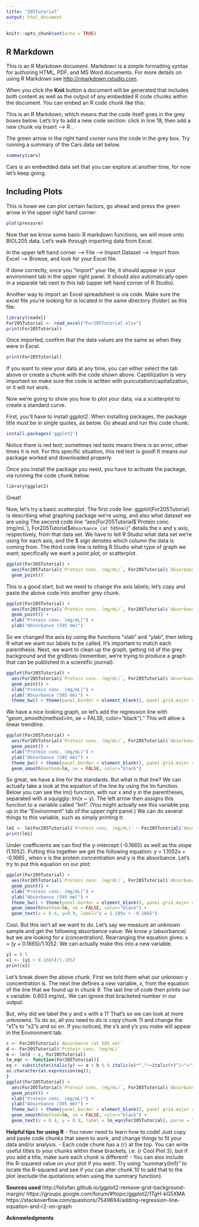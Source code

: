 ```yaml
---
title: "205Tutorial"
output: html_document
---
```


```r
knitr::opts_chunk$set(echo = TRUE)
```

## R Markdown

This is an R Markdown document. Markdown is a simple formatting syntax for authoring HTML, PDF, and MS Word documents. For more details on using R Markdown see <http://rmarkdown.rstudio.com>.

When you click the **Knit** button a document will be generated that includes both content as well as the output of any embedded R code chunks within the document. You can embed an R code chunk like this:

This is an R Markdown, which means that the code itself goes in the grey boxes below. Let's try to add a new code section: click in line 18, then add a new chunk via Insert --> R . 



The green arrow in the right hand corner runs the code in the grey box. Try running a summary of the Cars data set below.

```r
summary(cars)
```

Cars is an embedded data set that you can explore at another time, for now let's keep going.

## Including Plots

This is howe we can plot certain factors, go ahead and press the green arrow in the upper right hand corner:

```r
plot(pressure)
```

Now that we know some basic R markdown functions, we will move onto BIOL205 data. Let's walk through importing data from Excel.

In the upper left hand corner --> File --> Import Dataset --> Import from Excel --> Browse, and look for your Excel file.

If done correctly, once you "import" your file, it should appear in your environment tab in the upper right panel. It should also automatically open in a separate tab next to this tab (upper left hand corner of R Studio).

Another way to import an Excel spreadsheet is via code. Make sure the excel file you're looking for is located in the same directory (folder) as this file:

```r
library(readxl)
For205Tutorial <- read_excel("For205Tutorial.xlsx")
print(For205Tutorial)
```

Once imported, confirm that the data values are the same as when they were in Excel. 

```r
print(For205Tutorial)
```

If you want to view your data at any time, you can either select the tab above or create a chunk with the code shown above. Capitilization is very important so make sure the code is written with puncutation/capitalization, or it will not work.

Now we're going to show you how to plot your data, via a scatterplot to create a standard curve.

First, you'll have to install ggplot2. When installing packages, the package title must be in single quotes, as below. Go ahead and run this code chunk:

```r
install.packages('ggplot2')
```

Notice there is red text; sometimes red texts means there is an error, other times it is not. For this specific situation, this red text is good! It means our package worked and downloaded properly.

Once you install the package you need, you have to activate the package, via running the code chunk below.

```r
library(ggplot2)
```

Great!

Now, let's try a basic scatterplot. The first code line: ggplot(For205Tutorial) is describing what graphing package we're using, and also what dataset we are using
The second code line "aes(For205Tutorial$`Protein conc. (mg/mL`), For205Tutorial$`Absorbance (at 595nm)`)" details the x and y axis, respectively, from that data set. We have to tell R Studio what data set we're using for each axis, and the $ sign denotes which column the data is coming from. 
The third code line is telling R Studio what type of graph we want; specifically we want a point plot, or scatterplot. 

```r
ggplot(For205Tutorial) +
  aes(For205Tutorial$`Protein conc. (mg/mL)`, For205Tutorial$`Absorbance (at 595 nm)`) +
  geom_point()
```

This is a good start, but we need to change the axis labels; let's copy and paste the above code into another grey chunk. 

```r
ggplot(For205Tutorial) +
  aes(For205Tutorial$`Protein conc. (mg/mL)`, For205Tutorial$`Absorbance (at 595 nm)`) +
  geom_point() +
  xlab("Protein conc. (mg/mL)") +
  ylab("Absorbance (595 mm)")
```

So we changed the axis by using the functions "xlab" and "ylab", then telling R what we want our labels to be called. It's important to match each parenthesis. Next, we want to clean up the graph, getting rid of the grey background and the gridlines (remember, we're trying to produce a graph that can be published in a scientific journal).

```r
ggplot(For205Tutorial) +
  aes(For205Tutorial$`Protein conc. (mg/mL)`, For205Tutorial$`Absorbance (at 595 nm)`) +
  geom_point() +
  xlab("Protein conc. (mg/mL)") +
  ylab("Absorbance (595 mm)") +
  theme_bw() + theme(panel.border = element_blank(), panel.grid.major = element_blank(), panel.grid.minor = element_blank(), axis.line = element_line(colour = "black"))
```

We have a nice looking graph, so let's add the regression line with "geom_smooth(method=lm, se = FALSE, color="black")." This will allow a linear trendline.

```r
ggplot(For205Tutorial) +
  aes(For205Tutorial$`Protein conc. (mg/mL)`, For205Tutorial$`Absorbance (at 595 nm)`) +
  geom_point() +
  xlab("Protein conc. (mg/mL)") +
  ylab("Absorbance (595 mm)") +
  theme_bw() + theme(panel.border = element_blank(), panel.grid.major = element_blank(), panel.grid.minor = element_blank(), axis.line = element_line(colour = "black")) +
  geom_smooth(method=lm, se = FALSE, color="black")
```

So great, we have a line for the standards. But what is that line? We can actually take a look at the equation of the line by using the lm function. Below you can see the lm() function, with our x and y in the parentheses, separated with a squiggly: lm(x ~ y). The left arrow then assigns this function to a variable called "lm1". (You might actually see this variable pop up in the "Environment" tab of the upper right panel.) We can do several things to this variable, such as simply printing it:

```r
lm1 <- lm(For205Tutorial$`Protein conc. (mg/mL)` ~ For205Tutorial$`Absorbance (at 595 nm)`)
print(lm1)
```

Under coefficients we can find the y-intercept (-0.1665) as well as the slope (1.1052). Putting this together we get the following equation: 
y = 1.1052x + -0.1665 , when x is the protein concentration and y is the absorbance. Let's try to put this equation on our plot:

```r
ggplot(For205Tutorial) +
  aes(For205Tutorial$`Protein conc. (mg/mL)`, For205Tutorial$`Absorbance (at 595 nm)`) +
  geom_point() +
  xlab("Protein conc. (mg/mL)") +
  ylab("Absorbance (595 mm)") +
  theme_bw() + theme(panel.border = element_blank(), panel.grid.major = element_blank(), panel.grid.minor = element_blank(), axis.line = element_line(colour = "black")) +
  geom_smooth(method=lm, se = FALSE, color="black") +
  geom_text(x = 0.4, y=0.9, label="y = 1.105x + -0.1665")
```

Cool. But this isn't all we want to do. Let's say we measure an unknown sample and get the following absorbance value:
We know y (absorbance) but we are looking for x (concentration). Rearranging the equation gives: x = (y + 0.1665)/1.1052. We can actually make this into a new variable.

```r
y1 = 0.5
x1 <- (y1 + 0.1665)/1.1052
print(x1)
```

Let's break down the above chunk. First we told them what our unknown y concentration is. The next line defines a new variable, x, from the equation of the line that we found up in chunk 9. The last line of code then prints our x variable: 0.603 mg/mL. We can ignore that bracketed number in our output. 

But, why did we label the y and x with a 1? That's so we can look at more unknowns. To do so, all you need to do is copy chunk 11 and change the "x1"s to "x2"s and so on. If you noticed, the x's and y's you make will appear in the Environment tab. 






```r
c <- For205Tutorial$`Absorbance (at 595 nm)`
d <- For205Tutorial$`Protein conc. (mg/mL)`
m <- lm(d ~ c, For205Tutorial)
lm_eqn <- function(For205Tutorial){
eq <- substitute(italic(y) == a + b %.% italic(x)*","~~italic(r)^2~"="~r2, list(a = format(coef(m)[1], digits = 4), b = format(coef(m)[2], digits = 4), r2 = format(summary(m)$r.squared, digits = 3)))
as.character(as.expression(eq));
}
ggplot(For205Tutorial) +
  aes(For205Tutorial$`Protein conc. (mg/mL)`, For205Tutorial$`Absorbance (at 595 nm)`) +
  geom_point() +
  xlab("Protein conc. (mg/mL)") +
  ylab("Absorbance (595 mm)") +
  theme_bw() + theme(panel.border = element_blank(), panel.grid.major = element_blank(), panel.grid.minor = element_blank(), axis.line = element_line(colour = "black")) +
  geom_smooth(method=lm, se = FALSE, color="black") +
  geom_text(x = 0.4, y = 0.9, label = lm_eqn(For205Tutorial), parse = TRUE)
```


**Helpful tips for using R**
  - You never need to learn how to code! Just copy and paste code chunks that seem to work, and change things to fit your data and/or analysis.
  - Each code chunk has a {r} at the top. You can write useful titles to your chunks within these brackets, i.e. {r Cool Plot 3}, but if you add a title, make sure each chunk is different!
  - You can also include the R-squared value on your plot if you want. Try using "summary(lm1)" to locate the R-squared and see if you can alter chunk 10 to add that to the plot (exclude the quotations when using the summary function). 
  




**Sources used**
http://felixfan.github.io/ggplot2-remove-grid-background-margin/ 
https://groups.google.com/forum/#!topic/ggplot2/1TgH-kG5XMA 
https://stackoverflow.com/questions/7549694/adding-regression-line-equation-and-r2-on-graph 


**Acknowledgments**